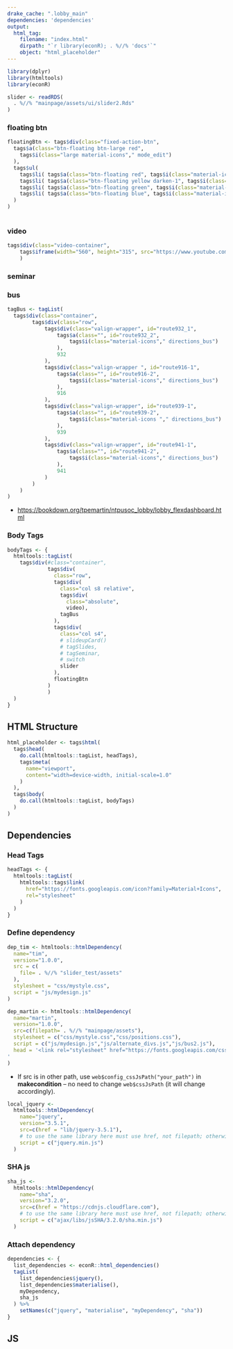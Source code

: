 ```yaml
---
drake_cache: ".lobby_main"
dependencies: 'dependencies'
output:
  html_tag:
    filename: "index.html"
    dirpath: "`r library(econR); . %//% 'docs'`"
    object: "html_placeholder"
---
```



```r
library(dplyr)
library(htmltools)
library(econR)

slider <- readRDS(
  . %//% "mainpage/assets/ui/slider2.Rds"
)
```




### floating btn

```r
floatingBtn <- tags$div(class="fixed-action-btn", 
  tags$a(class="btn-floating btn-large red", 
    tags$i(class="large material-icons"," mode_edit")
  ),
  tags$ul( 
    tags$li( tags$a(class="btn-floating red", tags$i(class="material-icons"," insert_chart"))),
    tags$li( tags$a(class="btn-floating yellow darken-1", tags$i(class="material-icons"," format_quote"))),
    tags$li( tags$a(class="btn-floating green", tags$i(class="material-icons"," publish"))),
    tags$li( tags$a(class="btn-floating blue", tags$i(class="material-icons"," attach_file")))
  )
)
      
```

### video

```r
tags$div(class="video-container",
    tags$iframe(width="560", height="315", src="https://www.youtube.com/embed/z7GFa9Idi-M", title="YouTube video player", frameborder="0", allow="accelerometer; autoplay; clipboard-write; encrypted-media; gyroscope; picture-in-picture", allowfullscreen="")
    )
```


### seminar


### bus

```r
tagBus <- tagList(
  tags$div(class="container", 
        tags$div(class="row", 
            tags$div(class="valign-wrapper", id="route932_1", 
                tags$a(class="", id="route932_2", 
                    tags$i(class="material-icons"," directions_bus")
                ),
                932
            ),
            tags$div(class="valign-wrapper ", id="route916-1", 
                tags$a(class="", id="route916-2", 
                    tags$i(class="material-icons"," directions_bus")
                ),
                916
            ),
            tags$div(class="valign-wrapper", id="route939-1", 
                tags$a(class="", id="route939-2", 
                    tags$i(class="material-icons "," directions_bus")
                ),
                939
            ),
            tags$div(class="valign-wrapper", id="route941-1", 
                tags$a(class="", id="route941-2", 
                    tags$i(class="material-icons"," directions_bus")
                ),
                941
            )
        )
    )
)

```

  * <https://bookdown.org/tpemartin/ntpusoc_lobby/lobby_flexdashboard.html>
  



### Body Tags


```r
bodyTags <- {
  htmltools::tagList(
    tags$div(#class="container",
             tags$div(
               class="row", 
               tags$div(
                 class="col s8 relative",
                 tags$div(
                   class="absolute",
                   video),
                 tagBus
               ),
               tags$div(
                 class="col s4",
                 # slideupCard()
                 # tagSlides,
                 # tagSeminar,
                 # switch
                 slider
               ),
               floatingBtn
             )
             )
  )
}
```


## HTML Structure

```r
html_placeholder <- tags$html(
  tags$head(
    do.call(htmltools::tagList, headTags),
    tags$meta(
      name="viewport",
      content="width=device-width, initial-scale=1.0"
    )
  ),
  tags$body(
    do.call(htmltools::tagList, bodyTags)
  )
)
```

## Dependencies

### Head Tags

```r
headTags <- {
  htmltools::tagList(
    htmltools::tags$link(
      href="https://fonts.googleapis.com/icon?family=Material+Icons",
      rel="stylesheet"
    )
  )
}
```

### Define dependency

```r
dep_tim <- htmltools::htmlDependency(
  name="tim",
  version="1.0.0",
  src = c(
    file= . %//% "slider_test/assets"
  ),
  stylesheet = "css/mystyle.css",
  script = "js/mydesign.js"
)

dep_martin <- htmltools::htmlDependency(
  name="martin",
  version="1.0.0",
  src=c(filepath= . %//% "mainpage/assets"),
  stylesheet = c("css/mystyle.css","css/positions.css"),
  script = c("js/mydesign.js","js/alternate_divs.js","js/bus2.js"),
  head = '<link rel="stylesheet" href="https://fonts.googleapis.com/css?family=Noto+Sans+TC">
'
)
```

  * If src is in other path, use `web$config_cssJsPath("your_path")` in **makecondition** -- no need to change `web$cssJsPath` (it will change accordingly).


```r
local_jquery <- 
  htmltools::htmlDependency(
    name="jquery",
    version="3.5.1",
    src=c(href = "lib/jquery-3.5.1"),
    # to use the same library here must use href, not filepath; otherwise, the current jquery system will be removed.
    script = c("jquery.min.js")
  )
```

### SHA js

```r
sha_js <- 
  htmltools::htmlDependency(
    name="sha",
    version="3.2.0",
    src=c(href = "https://cdnjs.cloudflare.com"),
    # to use the same library here must use href, not filepath; otherwise, the current jquery system will be removed.
    script = c("ajax/libs/jsSHA/3.2.0/sha.min.js")
  )
```

### Attach dependency

```r
dependencies <- {
  list_dependencies <- econR::html_dependencies()
  tagList(
    list_dependencies$jquery(),
    list_dependencies$materialise(),
    myDependency,
    sha_js
  ) %>%
    setNames(c("jquery", "materialise", "myDependency", "sha"))
}
```



## JS


<!--JS end-->
